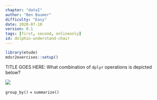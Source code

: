 ```yaml
---
chapter: "dataI"
author: "Ben Baumer"
difficulty: "Easy"
date: 2020-07-10 
version: 0.1
tags: [first, second, onlineonly]
id: dolphin-understand-chair
---
```


```r
library(etude)
mdsr2exercises::setup()
```

TITLE GOES HERE: What combination of `dplyr` operations is depicted below? 

![](https://rstudio-education.github.io/tidyverse-cookbook/images/dplyr-group_by.png)

<!--answer-start-->
`group_by()` + `summarize()`
<!--answer-end-->

